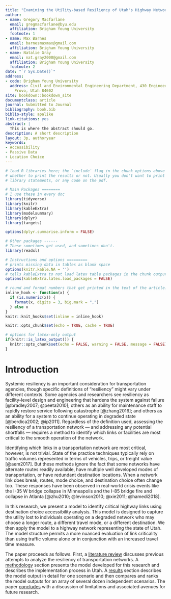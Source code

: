 ```yaml
---
title: "Examining the Utility-based Resiliency of Utah's Highway Network"
author:
- name: Gregory Macfarlane
  email: gregmacfarlane@byu.edu
  affiliation: Brigham Young University
  footnote: 1
- name: Max Barnes
  email: barnesmaxmax@gmail.com
  affiliation: Brigham Young University
- name: Natalie Gray
  email: nat.gray2000@gmail.com
  affiliation: Brigham Young University
  footnote: 2
date: "`r Sys.Date()`"
address:
- code: Brigham Young University
  address: Civil and Environmental Engineering Department, 430 Engineering Building,
    Provo, Utah 84602
site: bookdown::bookdown_site
documentclass: article
journal: Submitted to Journal
bibliography: book.bib
biblio-style: apalike
link-citations: yes
abstract: |
  This is where the abstract should go.
description: A short description
layout: 3p, authoryear
keywords:
- Accessibility
- Passive Data
- Location Choice
---
```


```r
# load R libraries here; the `include` flag in the chunk options above tells
# whether to print the results or not. Usually you don't want to print the
# library statements, or any code on the pdf.

# Main Packages ========
# I use these in every doc
library(tidyverse)
library(knitr)
library(kableExtra)
library(modelsummary)
library(dplyr)
library(targets)

options(dplyr.summarise.inform = FALSE)

# Other packages ------
# These sometimes get used, and sometimes don't.
library(readxl)

# Instructions and options =========
# prints missing data in tables as blank space
options(knitr.kable.NA = '') 
# tells kableExtra to not load latex table packages in the chunk output
options(kableExtra.latex.load_packages = FALSE) 

# round and format numbers that get printed in the text of the article.
inline_hook <- function(x) {
  if (is.numeric(x)) {
    format(x, digits = 3, big.mark = ",")
  } else x
}
knitr::knit_hooks$set(inline = inline_hook)

knitr::opts_chunk$set(echo = TRUE, cache = TRUE)

# options for latex-only output
if(knitr::is_latex_output()) {
  knitr::opts_chunk$set(echo = FALSE, warning = FALSE, message = FALSE)
} 

```

# Introduction {#intro}

Systemic resiliency is an important consideration for transportation agencies,
though specific definitions of "resiliency" might vary under different contexts.
Some agencies and researchers see resiliency as facility-level design and
engineering that hardens the system against failure [@bradley2007; @peeta2010];
others as an ability for maintenance staff to rapidly restore service following
catastrophe [@zhang2016]; and others as an ability for a system to continue
operating in degraded state [@berdica2002; @ip2011]. Regardless of the
definition used, assessing the resiliency of a transportation network --- and
addressing any potential shortfalls --- requires a method to identify which
links or facilities are most critical to the smooth operation of the network.

Identifying which links in a transportation network are most critical, however, 
is not trivial. State of the practice techniques typically rely on traffic volumes
represented in terms of vehicles, trips, or freight value [@aem2017]. But these 
methods ignore the fact that some networks have alternate routes readily available,
have multiple well developed modes of transportation, or have redundant
destination locations. When a network link does break, routes, mode choice, and
destination choice often change too. These responses have been observed in
real-world crisis events like the I-35 W bridge collapse in Minneapolis and the
I-85 bridge fire and collapse in Atlanta
[@zhu2010; @levinson2010; @xie2011; @hamedi2018].

In this research, we present a model to identify critical highway links using 
destination choice accessibility analysis. This model is designed to capture the
utility lost to individuals operating on a degraded network who may choose 
a longer route, a different travel mode, or a different destination. We then
apply the model to a highway network representing the state of Utah. 
The model structure permits a more nuanced evaluation of link criticality than 
using traffic volume alone or in conjunction with an increased travel time measure.

The paper proceeds as follows. First, a [literature review](#litreview) discusses
previous attempts to analyze the resiliency of transportation networks. A
[methodology](#methodology) section presents the model developed for this
research and describes the implementation process in Utah. A [results](#results) section
describes the model output in detail for one scenario and then compares and ranks
the model outputs for an array of several dozen independent scenarios. The paper
[concludes](#conclusion) with a discussion of limitations and associated avenues 
for future research.

 